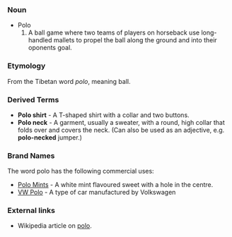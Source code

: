 === Noun ===
* Polo
*# A ball game where two teams of players on horseback use long-handled mallets to propel the ball along the ground and into their oponents goal.

=== Etymology ===
From the Tibetan word ''polo'', meaning ball.

=== Derived Terms ===
* '''Polo shirt''' - A T-shaped shirt with a collar and two buttons.
* '''Polo neck''' - A garment, usually a sweater, with a round, high collar that folds over and covers the neck. (Can also be used as an adjective, e.g. '''polo-necked''' jumper.)

=== Brand Names ===
The word polo has the following commercial uses:
* [[w:polo (mint)|Polo Mints]] - A white mint flavoured sweet with a hole in the centre.
* [[w:VW Polo|VW Polo]] - A type of car manufactured by Volkswagen

===External links===
* Wikipedia article on [[w:polo|polo]].
